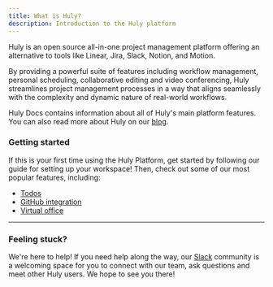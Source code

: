 ```yaml
---
title: What is Huly?
description: Introduction to the Huly platform
---
```



Huly is an open source all-in-one project management platform offering an alternative to tools like Linear, Jira, Slack, Notion, and Motion. 

By providing a powerful suite of features including workflow management, personal scheduling, collaborative editing and video conferencing, Huly streamlines project management processes in a way that aligns seamlessly with the complexity and dynamic nature of real-world workflows.

<YouTube id='LXz9acQJRRk' />

Huly Docs contains information about all of Huly's main platform features. You can also read more about Huly on our <a href="https://huly.blog/" target="_blank">blog</a>.

### Getting started

If this is your first time using the Huly Platform, get started by following our guide for setting up your workspace! Then, check out some of our most popular features, including:

* [Todos](/task-tracking/creating-todos)
* [GitHub integration](/integrations/github)
* [Virtual office](/communication/virtual-office)

---

### Feeling stuck?

We're here to help! If you need help along the way, our <a href="https://hulycommunity.slack.com/join/shared_invite/zt-29kl7zmwz-2b3RRVTiWhhtAwzHjBm3Wg#/shared-invite/email" target="_blank">Slack</a> community is a welcoming space for you to connect with our team, ask questions and meet other Huly users. We hope to see you there!
